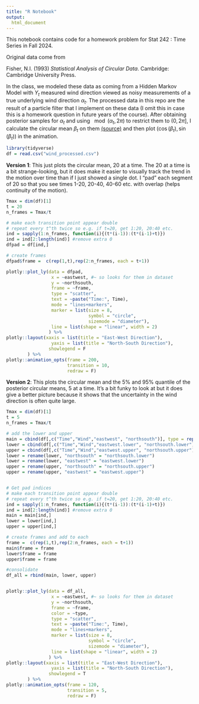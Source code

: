 ```yaml
---
title: "R Notebook"
output:
  html_document
---
```

This notebook contains code for a homework problem for Stat 242 : Time Series in Fall 2024.

Original data come from

Fisher, N.I. (1993) *Statistical Analysis of Circular Data*. Cambridge: Cambridge University Press. 

In the class, we modeled these data as coming from a Hidden Markov Model with $Y_t$ measured wind direction viewed as noisy measurements of a true underlying wind direction $\alpha_t$. The processed data in this repo are the result of a particle filter that I implement on these data (I omit this in case this is a homework question in future years of the course). After obtaining posterior samples for $\alpha_t$ and using $\mod(\alpha_t,2\pi)$ to restrict them to $(0,2\pi]$, I calculate the circular mean $\beta_t$ on them [(source)](https://en.wikipedia.org/wiki/Circular_mean) and then plot ($\cos(\beta_t),\sin(\beta_t)$) in the animation.

```r
library(tidyverse)
df = read.csv("wind_processed.csv")
```

**Version 1**: This just plots the circular mean, 20 at a time. The 20 at a time is a bit strange-looking, but it does make it easier to visually track the trend in the motion over time than if I just showed a single dot. I "pad" each segment of 20 so that you see times 1-20, 20-40, 40-60 etc. with overlap (helps continuity of the motion).

```r
Tmax = dim(df)[1]
t = 20
n_frames = Tmax/t 

# make each transition point appear double 
# repeat every t^th twice so e.g. if t=20, get 1:20, 20:40 etc.
ind = sapply(1:n_frames, function(i){(t*(i-1)):(t*(i-1)+t)})
ind = ind[2:length(ind)] #remove extra 0
dfpad = df[ind,]

# create frames
dfpad$frame =  c(rep(1,t),rep(2:n_frames, each = t+1))

plotly::plot_ly(data = dfpad,
                 x = ~eastwest, #~ so looks for them in dataset
                 y = ~northsouth,
                 frame = ~frame,
                 type = "scatter",
                 text = ~paste("Time:", Time),
                 mode = "lines+markers",
                 marker = list(size = 8,
                               symbol = "circle",
                               sizemode = "diameter"),
                 line = list(shape = "linear", width = 2)
                ) %>%
plotly::layout(xaxis = list(title = "East-West Direction"),
                 yaxis = list(title = "North-South Direction"),
                showlegend = F
        ) %>%
plotly::animation_opts(frame = 200,
                       transition = 10,
                       redraw = F) 
```

**Version 2**: This plots the circular mean and the 5% and 95% quantile of the posterior circular means, 5 at a time. It's a bit funky to look at but it does give a better picture because it shows that the uncertainty in the wind direction is often quite large.

```r
Tmax = dim(df)[1]
t = 5
n_frames = Tmax/t 

# add the lower and upper 
main = cbind(df[,c("Time","Wind","eastwest", "northsouth")], type = rep("mean",Tmax))
lower = cbind(df[,c("Time","Wind","eastwest.lower", "northsouth.lower")], type = rep("lower", Tmax))
upper = cbind(df[,c("Time","Wind","eastwest.upper", "northsouth.upper")], type = rep("upper", Tmax))
lower = rename(lower, "northsouth" = "northsouth.lower")
lower = rename(lower, "eastwest" = "eastwest.lower")
upper = rename(upper, "northsouth" = "northsouth.upper")
upper = rename(upper, "eastwest" = "eastwest.upper")


# Get pad indices
# make each transition point appear double 
# repeat every t^th twice so e.g. if t=20, get 1:20, 20:40 etc.
ind = sapply(1:n_frames, function(i){(t*(i-1)):(t*(i-1)+t)})
ind = ind[2:length(ind)] #remove extra 0
main = main[ind,]
lower = lower[ind,]
upper = upper[ind,]

# create frames and add to each
frame =  c(rep(1,t),rep(2:n_frames, each = t+1))
main$frame = frame
lower$frame = frame
upper$frame = frame

#consolidate
df_all = rbind(main, lower, upper)


plotly::plot_ly(data = df_all,
                 x = ~eastwest, #~ so looks for them in dataset
                 y = ~northsouth,
                 frame = ~frame,
                 color = ~type,
                 type = "scatter",
                 text = ~paste("Time:", Time),
                 mode = "lines+markers",
                 marker = list(size = 8,
                               symbol = "circle",
                               sizemode = "diameter"),
                 line = list(shape = "linear", width = 2)
                ) %>%
plotly::layout(xaxis = list(title = "East-West Direction"),
                 yaxis = list(title = "North-South Direction"),
                showlegend = T
        ) %>%
plotly::animation_opts(frame = 120,
                       transition = 5,
                       redraw = F) 

```

